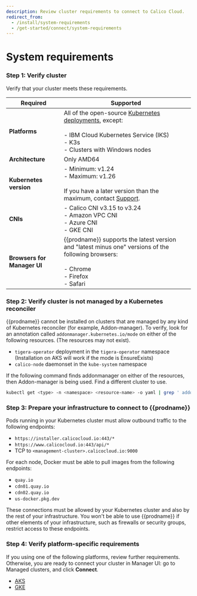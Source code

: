 ```yaml
---
description: Review cluster requirements to connect to Calico Cloud.
redirect_from:
  - /install/system-requirements
  - /get-started/connect/system-requirements
---
```


# System requirements

### Step 1: Verify cluster

<!--  This file is referenced in the manager UI and its location should not be changed with accounting for references from pendo/manager UI. A symlink so this file exists at install/system-requirements.  -->

Verify that your cluster meets these requirements.

| Required                    | Supported                                                                                                                                                                                                         |
| --------------------------- | ----------------------------------------------------------------------------------------------------------------------------------------------------------------------------------------------------------------- |
| **Platforms**               | All of the open-source [Kubernetes deployments](https://docs.projectcalico.org/getting-started/kubernetes/), except: <br/><br/>- IBM Cloud Kubernetes Service (IKS)<br/>- K3s <br />- Clusters with Windows nodes |
| **Architecture**            | Only AMD64                                                                                                                                                                                                        |
| **Kubernetes version**      | - Minimum: v1.24<br/>- Maximum: v1.26<br /><br />If you have a later version than the maximum, contact [Support](https://support.tigera.io/).                                                                     |
| **CNIs**                    | - Calico CNI v3.15 to v3.24<br />- Amazon VPC CNI<br/>- Azure CNI<br/>- GKE CNI                                                                                                                                                 |
| **Browsers for Manager UI** | {{prodname}} supports the latest version and "latest minus one" versions of the following browsers:<br/><br/>- Chrome<br/>- Firefox<br/>- Safari                                                                  |

### Step 2: Verify cluster is not managed by a Kubernetes reconciler

{{prodname}} cannot be installed on clusters that are managed by any kind of Kubernetes reconciler (for example, Addon-manager). To verify, look for an annotation called `addonmanager.kubernetes.io/mode` on either of the following resources. (The resources may not exist).

- `tigera-operator` deployment in the `tigera-operator` namespace (Installation on AKS will work if the mode is EnsureExists)
- `calico-node` daemonset in the `kube-system` namespace

If the following command finds addonmanager on either of the resources, then Addon-manager is being used. Find a different cluster to use.

```bash
kubectl get <type> -n <namespace> <resource-name> -o yaml | grep ' addonmanager.kubernetes.io/mode:'
```

### Step 3: Prepare your infrastructure to connect to {{prodname}}

Pods running in your Kubernetes cluster must allow outbound traffic to the following endpoints:

- `https://installer.calicocloud.io:443/*`
- `https://www.calicocloud.io:443/api/*`
- TCP to `<management-cluster>.calicocloud.io:9000`

For each node, Docker must be able to pull images from the following endpoints:

* `quay.io`
* `cdn01.quay.io`
* `cdn02.quay.io`
* `us-docker.pkg.dev`

These connections must be allowed by your Kubernetes cluster and also by the rest of your infrastructure.
You won't be able to use {{prodname}} if other elements of your infrastructure, such as firewalls or security groups, restrict access to these endpoints.

### Step 4: Verify platform-specific requirements

If you using one of the following platforms, review further requirements. Otherwise, you are ready to connect your cluster in Manager UI: go to Managed clusters, and click **Connect**.

- [AKS](aks.mdx)
- [GKE](gke.mdx)
